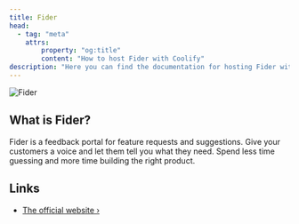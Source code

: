 ```yaml
---
title: Fider
head:
  - tag: "meta"
    attrs:
        property: "og:title"
        content: "How to host Fider with Coolify"
description: "Here you can find the documentation for hosting Fider with Coolify."
---
```



<Badge text="One-click setup." variant="note" size="large" />

![Fider](https://github.com/getfider/fider/raw/main/etc/homepage.png)

## What is Fider?

Fider is a feedback portal for feature requests and suggestions. Give your customers a voice and let them tell you what they need. Spend less time guessing and more time building the right product.

## Links

- [The official website ›](https://fider.io/)
